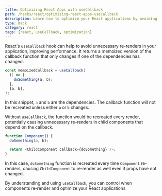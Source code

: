 ```yaml
---
title: Optimizing React Apps with useCallback
path: /hacks/react/optimizing-react-apps-usecallback
description: Learn how to optimize your React applications by avoiding unnecessary renders with the useCallback hook. This post will guide you through the process with simple examples.
type: hack
category: react
tags: [react, useCallback, optimization]
---
```


React's `useCallback` hook can help to avoid unnecessary re-renders in your application, improving performance. It returns a memoized version of the callback function that only changes if one of the dependencies has changed.

```javascript
const memoizedCallback = useCallback(
  () => {
    doSomething(a, b);
  },
  [a, b],
);
```
In this snippet, `a` and `b` are the dependencies. The callback function will not be recreated unless either `a` or `b` changes.

Without `useCallback`, the function would be recreated every render, potentially causing unnecessary re-renders in child components that depend on the callback.

```javascript
function Component() {
  doSomething(a, b);

  return <ChildComponent callback={doSomething} />;
}
```
In this case, `doSomething` function is recreated every time `Component` re-renders, causing `ChildComponent` to re-render as well even if props have not changed.

By understanding and using `useCallback`, you can control when components re-render and optimize your React applications.